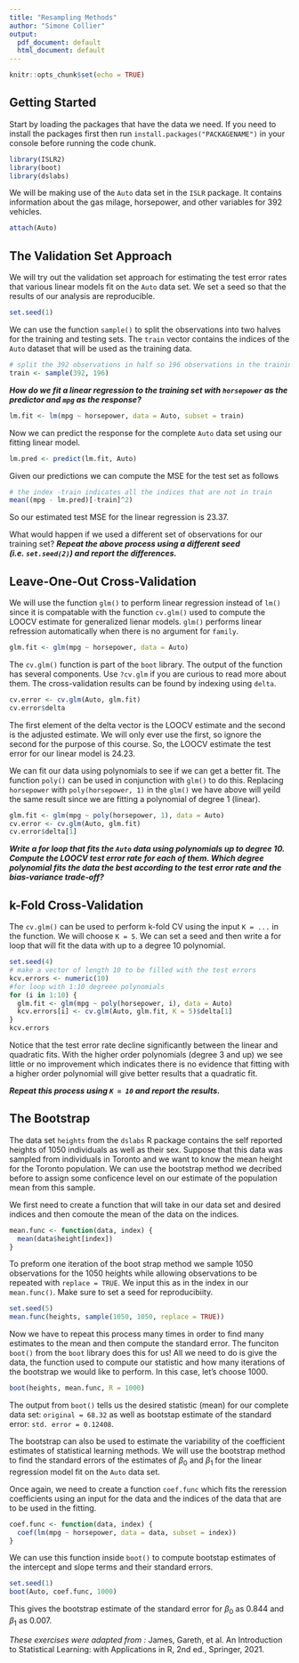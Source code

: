 ```yaml
---
title: "Resampling Methods"
author: "Simone Collier"
output:
  pdf_document: default
  html_document: default
---
```


```r
knitr::opts_chunk$set(echo = TRUE)
```

## Getting Started

Start by loading the packages that have the data we need. If you need to install the packages first then run `install.packages("PACKAGENAME")` in your console before running the code chunk.

```r
library(ISLR2)
library(boot)
library(dslabs)
```

We will be making use of the `Auto` data set in the `ISLR` package. It contains information about the gas milage, horsepower, and other variables for 392 vehicles.

```r
attach(Auto)
```


## The Validation Set Approach

We will try out the validation set approach for estimating the test error rates that various linear models fit on the `Auto` data set. We set a seed so that the results of our analysis are reproducible.

```r
set.seed(1)
```

We can use the function `sample()` to split the observations into two halves for the training and testing sets. The `train` vector contains the indices of the `Auto` dataset that will be used as the training data.

```r
# split the 392 observations in half so 196 observations in the training set
train <- sample(392, 196)
```

***How do we fit a linear regression to the training set with `horsepower` as the predictor and `mpg` as the response?***

```r
lm.fit <- lm(mpg ~ horsepower, data = Auto, subset = train)
```

Now we can predict the response for the complete `Auto` data set using our fitting linear model.

```r
lm.pred <- predict(lm.fit, Auto)
```

Given our predictions we can compute the MSE for the test set as follows

```r
# the index -train indicates all the indices that are not in train
mean((mpg - lm.pred)[-train]^2)
```

So our estimated test MSE for the linear regression is 23.37. 

What would happen if we used a different set of observations for our training set? ***Repeat the above process using a different seed (i.e. `set.seed(2)`) and report the differences.***

## Leave-One-Out Cross-Validation

We will use the function `glm()` to perform linear regression instead of `lm()` since it is compatable with the function `cv.glm()` used to compute the LOOCV estimate for generalized lienar models. `glm()` performs linear refression automatically when there is no argument for `family`.

```r
glm.fit <- glm(mpg ~ horsepower, data = Auto)
```

The `cv.glm()` function is part of the `boot` library. The output of the function has several components. Use `?cv.glm` if you are curious to read more about them. The cross-validation results can be found by indexing using `delta`.

```r
cv.error <- cv.glm(Auto, glm.fit)
cv.error$delta
```

The first element of the delta vector is the LOOCV estimate and the second is the adjusted estimate. We will only ever use the first, so ignore the second for the purpose of this course. So, the LOOCV estimate the test error for our linear model is 24.23.

We can fit our data using polynomials to see if we can get a better fit. The function `poly()` can be used in conjunction with `glm()` to do this. Replacing `horsepower` with `poly(horsepower, 1)` in the `glm()` we have above will yeild the same result since we are fitting a polynomial of degree 1 (linear). 

```r
glm.fit <- glm(mpg ~ poly(horsepower, 1), data = Auto)
cv.error <- cv.glm(Auto, glm.fit)
cv.error$delta[1]
```

***Write a for loop that fits the `Auto` data using polynomials up to degree 10. Compute the LOOCV test error rate for each of them. Which degree polynomial fits the data the best according to the test error rate and the bias-variance trade-off?***

## k-Fold Cross-Validation

The `cv.glm()` can be used to perform k-fold CV using the input `K = ...` in the function. We will choose `K = 5`. We can set a seed and then write a for loop that will fit the data with up to a degree 10 polynomial. 

```r
set.seed(4)
# make a vector of length 10 to be filled with the test errors
kcv.errors <- numeric(10)
#for loop with 1:10 degreee polynomials 
for (i in 1:10) {
  glm.fit <- glm(mpg ~ poly(horsepower, i), data = Auto)
  kcv.errors[i] <- cv.glm(Auto, glm.fit, K = 5)$delta[1]
}
kcv.errors
```

Notice that the test error rate decline significantly between the linear and quadratic fits. With the higher order polynomials (degree 3 and up) we see little or no improvement which indicates there is no evidence that fitting with a higher order polynomial will give better results that a quadratic fit.

***Repeat this process using `K = 10` and report the results.***

## The Bootstrap

The data set `heights` from the `dslabs` R package contains the self reported heights of 1050 individuals as well as their sex. Suppose that this data was sampled from individuals in Toronto and we want to know the mean height for the Toronto population. We can use the bootstrap method we decribed before to assign some conficence level on our estimate of the population mean from this sample. 

We first need to create a function that will take in our data set and desired indices and then comoute the mean of the data on the indices. 

```r
mean.func <- function(data, index) {
  mean(data$height[index])
}
```

To preform one iteration of the boot strap method we sample 1050 observations for the 1050 heights while allowing observations to be repeated with `replace = TRUE`. We input this as in the index in our `mean.func()`. Make sure to set a seed for reproducibiity.

```r
set.seed(5)
mean.func(heights, sample(1050, 1050, replace = TRUE))
```

Now we have to repeat this process many times in order to find many estimates to the mean and then compute the standard error. The funciton `boot()` from the `boot` library does this for us! All we need to do is give the data, the function used to compute our statistic and how many iterations of the bootstrap we would like to perform. In this case, let's choose 1000.

```r
boot(heights, mean.func, R = 1000)
```

The output from `boot()` tells us the desired statistic (mean) for our complete data set: `original = 68.32` as well as bootstap estimate of the standard error: `std. error = 0.12408`.


The bootstrap can also be used to estimate the variability of the coefficient estimates of statistical learning methods. We will use the bootstrap method to find the standard errors of the estimates of $\beta_0$ and $\beta_1$ for the linear regression model fit on the `Auto` data set.

Once again, we need to create a function `coef.func` which fits the reression coefficients using an input for the data and the indices of the data that are to be used in the fitting.

```r
coef.func <- function(data, index) {
  coef(lm(mpg ~ horsepower, data = data, subset = index))
}
```

We can use this function inside `boot()` to compute bootstap estimates of the intercept and slope terms and their standard errors.

```r
set.seed(1)
boot(Auto, coef.func, 1000)
```

This gives the bootstrap estimate of the standard error for $\beta_0$ as 0.844 and $\beta_1$ as 0.007.



*These exercises were adapted from :* James, Gareth, et al. An Introduction to Statistical Learning: with Applications in R, 2nd ed., Springer, 2021.


